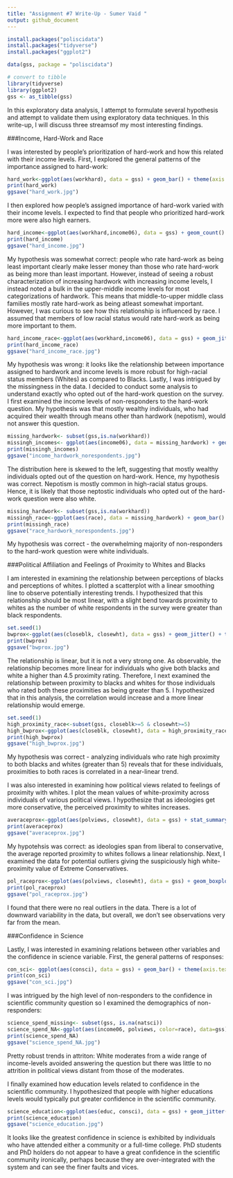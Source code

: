 ```yaml
---
title: "Assignment #7 Write-Up - Sumer Vaid "
output: github_document
---
```

```r
install.packages("poliscidata")
install.packages("tidyverse")
install.packages("ggplot2")

data(gss, package = "poliscidata")

# convert to tibble
library(tidyverse)
library(ggplot2)
gss <- as_tibble(gss)
```


In this exploratory data analysis, I attempt to formulate several hypothesis and attempt to validate them using exploratory data techniques. In this write-up, I will discuss three streamsof my most interesting findings. 

###Income, Hard-Work and Race

I was interested by people's prioritization of hard-work and how this related with their income levels. First,  I explored the general patterns of the importance assigned to hard-work: 

```r
hard_work<-ggplot(aes(workhard), data = gss) + geom_bar() + theme(axis.text.x = element_text(angle = 90, hjust = 1))+labs(x="Importance of Hardwork", y="Count")+ggtitle("How Important Is Hard-work?")
print(hard_work)
ggsave("hard_work.jpg")
```

I then explored how people's assigned importance of hard-work varied with their income levels. I expected to find that people who prioritized hard-work more were also high earners. 

```r
hard_income<-ggplot(aes(workhard,income06), data = gss) + geom_count() + theme(axis.text.x = element_text(angle = 90, hjust = 1))+ggtitle("Relationship Between Hard-work and Income")+labs(x="Importance of Hardwork", y="Income Levels")
print(hard_income)
ggsave("hard_income.jpg")
```

My hypothesis was somewhat correct: people who rate hard-work as being least important clearly make lesser money than those who rate hard-work as being more than least important. However, instead of seeing a robust characterization of increasing hardwork with increasing income levels, I instead noted a bulk in the upper-middle income levels for most categorizations of hardwork. This means that middle-to-upper middle class families mostly rate hard-work as being atleast somewhat important. However, I was curious to see how this relationship is influenced by race. I assumed that members of low racial status would rate hard-work as being more important to them. 

```r
hard_income_race<-ggplot(aes(workhard,income06), data = gss) + geom_jitter() + theme(axis.text.x = element_text(angle = 90, hjust = 1))+ggtitle("Relationship Between Hard-work, Income and Race")+labs(x="Importance of Hardwork", y="Income Levels")+facet_wrap(~race)
print(hard_income_race)
ggsave("hard_income_race.jpg")
```

My hypothesis was wrong: it looks like the relationship between importance assigned to hardwork and income levels is more robust for high-racial status members (Whites) as compared to Blacks. Lastly, I was intrigued by the missingness in the data. I decided to conduct some analysis to understand exactly who opted out of the hard-work question on the survey. I first examined the income levels of non-responders to the hard-work question. My hypothesis was that mostly wealthy individuals, who had acquired their wealth through means other than hardwork (nepotism), would not answer this question. 

```r
missing_hardwork<- subset(gss,is.na(workhard))
missingh_incomes<- ggplot(aes(income06), data = missing_hardwork) + geom_bar() + theme(axis.text.x = element_text(angle = 90, hjust = 1))+ggtitle("Non-Responders In The Hardwork Question")+labs(x="Income Levelsk", y="Count")
print(missingh_incomes)
ggsave("income_hardwork_norespondents.jpg")
```
The distribution here is skewed to the left, suggesting that mostly wealthy individuals opted out of the question on hard-work. Hence, my hypothesis was correct. Nepotism is mostly common in high-racial status groups. Hence, it is likely that those neptostic individuals who opted out of the hard-work question were also white. 

```r
missing_hardwork<- subset(gss,is.na(workhard))
missingh_race<-ggplot(aes(race), data = missing_hardwork) + geom_bar() + ggtitle("Nepotistic Non-Responders in The Hardwork Question")+labs(x="Race of Non-Responders", y="Count")+ theme(axis.text.x = element_text(angle = 90, hjust = 1))
print(missingh_race)
ggsave("race_hardwork_norespondents.jpg")
```

My hypothesis was correct - the overwhelming majority of non-responders to the hard-work question were white individuals. 

###Political Affiliation and Feelings of Proximity to Whites and Blacks 

I am interested in examining the relationship between perceptions of blacks and perceptions of whites. I plotted a scatterplot with a linear smoothing line to observe potentially interesting trends. I hypothesized that this relationship should be most linear, with a slight bend towards proximity to whites as the number of white respondents in the survey were greater than black respondents. 

```r
set.seed(1)
bwprox<-ggplot(aes(closeblk, closewht), data = gss) + geom_jitter() + theme(axis.text.x = element_text(angle = 90, hjust = 1)) + ggtitle("Proximity between blacks and whites")+labs(x="Proximity to Blacks", y="Proximity to Whites") + geom_smooth(method="glm")
print(bwprox)
ggsave("bwprox.jpg")
```

The relationship is linear, but it is not a very strong one. As observable, the relationship becomes more linear for individuals who give both blacks and white a higher than 4.5 proximity rating. Therefore, I next examined the relationship between proximity to blacks and whites for those individuals who rated both these proximities as being greater than 5. I hypothesized that in this analysis, the correlation would increase and a more linear relationship would emerge. 

```r
set.seed(1)
high_proximity_race<-subset(gss, closeblk>=5 & closewht>=5)
high_bwprox<-ggplot(aes(closeblk, closewht), data = high_proximity_race) + geom_jitter() + theme(axis.text.x = element_text(angle = 90, hjust = 1)) + ggtitle("Proximity between blacks and whites")+labs(x="Proximity to Blacks", y="Proximity to Whites") + geom_smooth(method="glm")
print(high_bwprox)
ggsave("high_bwprox.jpg")
```
My hypothesis was correct - analyzing individuals who rate high proximity to both blacks and whites (greater than 5) reveals that for these individuals, proximities to both races is correlated in a near-linear trend. 


I was also interested in examining how political views related to feelings of proximity with whites. I plot the mean values of white-proximity across individuals of various political views. I hypothesize that as ideologies get more conservative, the perceived proximity to whites increases. 

```r
averaceprox<-ggplot(aes(polviews, closewht), data = gss) + stat_summary(fun.y = "mean", geom="point") + theme(axis.text.x = element_text(angle = 90, hjust = 1))+ ggtitle("Average Perceived Proximity to Whites Across Political Views")+labs(x="Political Views", y="Average Proximity to Whites")
print(averaceprox)
ggsave("averaceprox.jpg")
```

My hypotehsis was correct: as ideologies span from liberal to conservative, the average reported proximity to whites follows a linear relationship. Next, I examined the data for potential outliers giving the suspiciously high white-proximity value of Extreme Conservatives. 

```r
pol_raceprox<-ggplot(aes(polviews, closewht), data = gss) + geom_boxplot() + ggtitle("Outlier Detection")+labs(x="Political Views", y="Average Proximity to Whites")+theme(axis.text.x = element_text(angle = 90, hjust = 1))
print(pol_raceprox)
ggsave("pol_raceprox.jpg")
```

I found that there were no real outliers in the data. There is a lot of downward variability in the data, but overall, we don't see observations very far from the mean. 


###Confidence in Science

Lastly, I was interested in examining relations between other variables and the confidence in science variable. First, the general patterns of responses: 

```r
con_sci<- ggplot(aes(consci), data = gss) + geom_bar() + theme(axis.text.x = element_text(angle = 90, hjust = 1))+ggtitle("Confidence in Science")+labs(x="Level of Confidence in Scientific Community", y="Count")
print(con_sci)
ggsave("con_sci.jpg")
```

I was intrigued by the high level of non-responders to the confidence in scientific community question so I examined the demographics of non-responders: 

```r
science_spend_missing<- subset(gss, is.na(natsci))
science_spend_NA<-ggplot(aes(income06, polviews, color=race), data=gss)+geom_jitter()+theme(axis.text.x = element_text(angle = 90, hjust = 1))+ggtitle("Non-Responders to Confidence in Science")+labs(x="Income", y="Political Views")
print(science_spend_NA)
ggsave("science_spend_NA.jpg")
```
Pretty robust trends in attriton: White moderates from a wide range of income-levels avoided answering the question but there was little to no attrition in political views distant from those of the moderates. 

I finally examined how education levels related to confidence in the scientific community. I hypothesized that people with higher educations levels would typically put greater confidence in the scientific community. 

```r
science_education<-ggplot(aes(educ, consci), data = gss) + geom_jitter() + theme(axis.text.x = element_text(angle = 90, hjust = 1)) + ggtitle("Confidence in Science and Education Level")+labs(x="Education Levels", y="Confidence in Science")
print(science_education)
ggsave("science_education.jpg")
```

It looks like the greatest confidence in science is exhibited by individuals who have attended either a community or a full-time college. PhD students and PhD holders do not appear to have a great confidence in the scientific community ironically, perhaps because they are over-integrated with the system and can see the finer faults and vices. 



